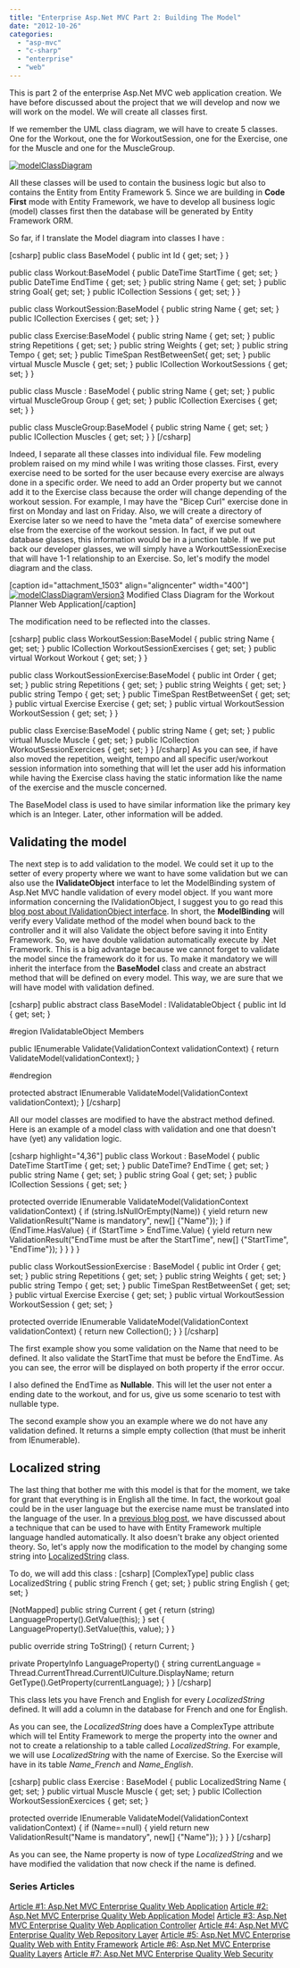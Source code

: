 ```yaml
---
title: "Enterprise Asp.Net MVC Part 2: Building The Model"
date: "2012-10-26"
categories: 
  - "asp-mvc"
  - "c-sharp"
  - "enterprise"
  - "web"
---
```


This is part 2 of the enterprise Asp.Net MVC web application creation. We have before discussed about the project that we will develop and now we will work on the model. We will create all classes first.

If we remember the UML class diagram, we will have to create 5 classes. One for the Workout, one the for WorkoutSession, one for the Exercise, one for the Muscle and one for the MuscleGroup.

[![](http://patrickdesjardins.com/blog/wp-content/uploads/2012/09/modelClassDiagram.png "modelClassDiagram")](http://patrickdesjardins.com/blog/enterprise-asp-net-part-1-mvc-the-planification/modelclassdiagram)

All these classes will be used to contain the business logic but also to contains the Entity from Entity Framework 5. Since we are building in **Code First** mode with Entity Framework, we have to develop all business logic (model) classes first then the database will be generated by Entity Framework ORM.

So far, if I translate the Model diagram into classes I have :

\[csharp\] public class BaseModel { public int Id { get; set; } }

public class Workout:BaseModel { public DateTime StartTime { get; set; } public DateTime EndTime { get; set; } public string Name { get; set; } public string Goal{ get; set; } public ICollection<WorkoutSession> Sessions { get; set; } }

public class WorkoutSession:BaseModel { public string Name { get; set; } public ICollection<Exercise> Exercises { get; set; } }

public class Exercise:BaseModel { public string Name { get; set; } public string Repetitions { get; set; } public string Weights { get; set; } public string Tempo { get; set; } public TimeSpan RestBetweenSet{ get; set; } public virtual Muscle Muscle { get; set; } public ICollection<WorkoutSession> WorkoutSessions { get; set; } }

public class Muscle : BaseModel { public string Name { get; set; } public virtual MuscleGroup Group { get; set; } public ICollection<Exercise> Exercises { get; set; } }

public class MuscleGroup:BaseModel { public string Name { get; set; } public ICollection<Muscle> Muscles { get; set; } } \[/csharp\]

Indeed, I separate all these classes into individual file. Few modeling problem raised on my mind while I was writing those classes. First, every exercise need to be sorted for the user because every exercise are always done in a specific order. We need to add an Order property but we cannot add it to the Exercise class because the order will change depending of the workout session. For example, I may have the "Bicep Curl" exercise done in first on Monday and last on Friday. Also, we will create a directory of Exercise later so we need to have the "meta data" of exercise somewhere else from the exercise of the workout session. In fact, if we put out database glasses, this information would be in a junction table. If we put back our developer glasses, we will simply have a WorkouttSessionExecise that will have 1-1 relationship to an Exercise. So, let's modify the model diagram and the class.

\[caption id="attachment\_1503" align="aligncenter" width="400"\] [![](http://patrickdesjardins.com/blog/wp-content/uploads/2012/10/modelClassDiagramVersion3-400x302.png "modelClassDiagramVersion3")](http://patrickdesjardins.com/blog/enterprise-asp-net-mvc-part-2-building-the-model/modelclassdiagramversion3) Modified Class Diagram for the Workout Planner Web Application\[/caption\]

The modification need to be reflected into the classes.

\[csharp\] public class WorkoutSession:BaseModel { public string Name { get; set; } public ICollection<WorkoutSessionExercise> WorkoutSessionExercises { get; set; } public virtual Workout Workout { get; set; } }

public class WorkoutSessionExercise:BaseModel { public int Order { get; set; } public string Repetitions { get; set; } public string Weights { get; set; } public string Tempo { get; set; } public TimeSpan RestBetweenSet { get; set; } public virtual Exercise Exercise { get; set; } public virtual WorkoutSession WorkoutSession { get; set; } }

public class Exercise:BaseModel { public string Name { get; set; } public virtual Muscle Muscle { get; set; } public ICollection<WorkoutSessionExercise> WorkoutSessionExercices { get; set; } } \[/csharp\] As you can see, if have also moved the repetition, weight, tempo and all specific user/workout session information into something that will let the user add his information while having the Exercise class having the static information like the name of the exercise and the muscle concerned.

The BaseModel class is used to have similar information like the primary key which is an Integer. Later, other information will be added.

## Validating the model

The next step is to add validation to the model. We could set it up to the setter of every property where we want to have some validation but we can also use the **IValidateObject** interface to let the ModelBinding system of Asp.Net MVC handle validation of every model object. If you want more information concerning the IValidationObject, I suggest you to go read this [blog post about IValidationObject interface](http://patrickdesjardins.com/blog/how-to-validate-model-object-with-asp-net-mvc-correctly). In short, the **ModelBinding** will verify every Validate method of the model when bound back to the controller and it will also Validate the object before saving it into Entity Framework. So, we have double validation automatically execute by .Net Framework. This is a big advantage because we cannot forget to validate the model since the framework do it for us. To make it mandatory we will inherit the interface from the **BaseModel** class and create an abstract method that will be defined on every model. This way, we are sure that we will have model with validation defined.

\[csharp\] public abstract class BaseModel : IValidatableObject { public int Id { get; set; }

#region IValidatableObject Members

public IEnumerable<ValidationResult> Validate(ValidationContext validationContext) { return ValidateModel(validationContext); }

#endregion

protected abstract IEnumerable<ValidationResult> ValidateModel(ValidationContext validationContext); } \[/csharp\]

All our model classes are modified to have the abstract method defined. Here is an example of a model class with validation and one that doesn't have (yet) any validation logic.

\[csharp highlight="4,36"\] public class Workout : BaseModel { public DateTime StartTime { get; set; } public DateTime? EndTime { get; set; } public string Name { get; set; } public string Goal { get; set; } public ICollection<WorkoutSession> Sessions { get; set; }

protected override IEnumerable<ValidationResult> ValidateModel(ValidationContext validationContext) { if (string.IsNullOrEmpty(Name)) { yield return new ValidationResult("Name is mandatory", new\[\] {"Name"}); } if (EndTime.HasValue) { if (StartTime > EndTime.Value) { yield return new ValidationResult("EndTime must be after the StartTime", new\[\] {"StartTime", "EndTime"}); } } } }

public class WorkoutSessionExercise : BaseModel { public int Order { get; set; } public string Repetitions { get; set; } public string Weights { get; set; } public string Tempo { get; set; } public TimeSpan RestBetweenSet { get; set; } public virtual Exercise Exercise { get; set; } public virtual WorkoutSession WorkoutSession { get; set; }

protected override IEnumerable<ValidationResult> ValidateModel(ValidationContext validationContext) { return new Collection<ValidationResult>(); } } \[/csharp\]

The first example show you some validation on the Name that need to be defined. It also validate the StartTime that must be before the EndTime. As you can see, the error will be displayed on both property if the error occur.

I also defined the EndTime as **Nullable**. This will let the user not enter a ending date to the workout, and for us, give us some scenario to test with nullable type.

The second example show you an example where we do not have any validation defined. It returns a simple empty collection (that must be inherit from IEnumerable).

## Localized string

The last thing that bother me with this model is that for the moment, we take for grant that everything is in English all the time. In fact, the workout goal could be in the user language but the exercise name must be translated into the language of the user. In a [previous blog post](http://patrickdesjardins.com/blog/how-to-have-localized-string-with-mvc-and-entity-framework), we have discussed about a technique that can be used to have with Entity Framework multiple language handled automatically. It also doesn't brake any object oriented theory. So, let's apply now the modification to the model by changing some string into [LocalizedString](http://patrickdesjardins.com/blog/how-to-have-localized-string-with-mvc-and-entity-framework) class.

To do, we will add this class : \[csharp\] \[ComplexType\] public class LocalizedString { public string French { get; set; } public string English { get; set; }

\[NotMapped\] public string Current { get { return (string) LanguageProperty().GetValue(this); } set { LanguageProperty().SetValue(this, value); } }

public override string ToString() { return Current; }

private PropertyInfo LanguageProperty() { string currentLanguage = Thread.CurrentThread.CurrentUICulture.DisplayName; return GetType().GetProperty(currentLanguage); } } \[/csharp\]

This class lets you have French and English for every _LocalizedString_ defined. It will add a column in the database for French and one for English.

As you can see, the _LocalizedString_ does have a ComplexType attribute which will tel Entity Framework to merge the property into the owner and not to create a relationship to a table called _LocalizedString_. For example, we will use _LocalizedString_ with the name of Exercise. So the Exercise will have in its table _Name\_French_ and _Name\_English_.

\[csharp\] public class Exercise : BaseModel { public LocalizedString Name { get; set; } public virtual Muscle Muscle { get; set; } public ICollection<WorkoutSessionExercise> WorkoutSessionExercices { get; set; }

protected override IEnumerable<ValidationResult> ValidateModel(ValidationContext validationContext) { if (Name==null) { yield return new ValidationResult("Name is mandatory", new\[\] {"Name"}); } } } \[/csharp\]

As you can see, the Name property is now of type _LocalizedString_ and we have modified the validation that now check if the name is defined.

### Series Articles

[Article #1: Asp.Net MVC Enterprise Quality Web Application](http://patrickdesjardins.com/blog/enterprise-asp-net-part-1-mvc-the-planification) [Article #2: Asp.Net MVC Enterprise Quality Web Application Model](http://patrickdesjardins.com/blog/enterprise-asp-net-mvc-part-2-building-the-model) [Article #3: Asp.Net MVC Enterprise Quality Web Application Controller](http://patrickdesjardins.com/blog/enterprise-asp-net-mvc-part-3-controller) [Article #4: Asp.Net MVC Enterprise Quality Web Repository Layer](http://patrickdesjardins.com/blog/enterprise-asp-net-mvc-part-4-repository) [Article #5: Asp.Net MVC Enterprise Quality Web with Entity Framework](http://patrickdesjardins.com/blog/enterprise-asp-net-mvc-part-5-database-context-and-impersonate-data) [Article #6: Asp.Net MVC Enterprise Quality Layers](http://patrickdesjardins.com/blog/enterprise-asp-net-mvc-part-6-the-three-layers-of-validation) [Article #7: Asp.Net MVC Enterprise Quality Web Security](http://patrickdesjardins.com/blog/enterprise-asp-net-mvc-part-7-securing-action-with-role-authorization)
